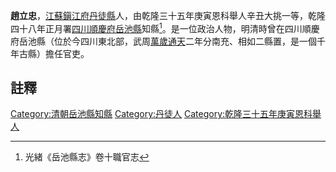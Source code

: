 {{明清人物信息框
| 姓名 =趙立忠
| 最高職務 = [[四川|四川]][[岳池縣|岳池縣]][[知縣|知縣]]
| 國家 = 大清
| 籍貫 = [[江蘇|江蘇]][[鎭江府|鎭江府]][[丹徒縣|丹徒縣]]
| 字號 =
| 出生日期 = ？年？月？日
| 逝世日期 = ？年？月？日
| 墓葬 = 
| 配偶 =  
| 親屬 = 曾祖、祖、父，母
| 出身 =庚寅科舉人辛丑大挑一等 
| 著作 =  
*
}}
'''趙立忠'''{{BD|？年||？年||}}，[[江蘇|江蘇]][[鎭江府|鎭江府]][[丹徒縣|丹徒縣]]人，由乾隆三十五年庚寅恩科舉人辛丑大挑一等，乾隆四十八年正月署[[四川|四川]][[順慶府|順慶府]][[岳池縣|岳池縣]]知縣<ref>光緒《岳池縣志》卷十職官志</ref>。是一位政治人物，明清時曾在四川順慶府岳池縣（位於今四川東北部，武周[[萬歲通天|萬歲通天]]二年分南充、相如二縣置，是一個千年古縣）擔任官吏。
==註釋==
{{reflist}}
{{清朝人物小作品}}
[[Category:清朝岳池縣知縣|Category:清朝岳池縣知縣]]
[[Category:丹徒人|Category:丹徒人]]
[[Category:乾隆三十五年庚寅恩科舉人|Category:乾隆三十五年庚寅恩科舉人]]